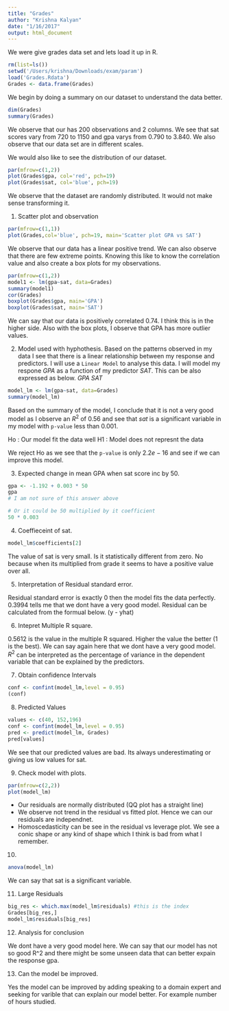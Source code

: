 ```yaml
---
title: "Grades"
author: "Krishna Kalyan"
date: "1/16/2017"
output: html_document
---
```


We were give grades data set and lets load it up in R. 

```r
rm(list=ls())
setwd('/Users/krishna/Downloads/exam/param')
load('Grades.Rdata')
Grades <- data.frame(Grades)
```

We begin by doing a summary on our dataset to understand the data better.

```r
dim(Grades)
summary(Grades)
```

We observe that our has $200$ observations and $2$ columns. We see that sat scores vary from $720$ to $1150$ and gpa varys from $0.790$ to $3.840$. We also observe that our data set are in different scales.

We would also like to see the distribution of our dataset.

```r
par(mfrow=c(1,2))
plot(Grades$gpa, col='red', pch=19)
plot(Grades$sat, col='blue', pch=19)
```

We observe that the dataset are randomly distributed. It would not make sense transforming it. 

1. Scatter plot and observation

```r
par(mfrow=c(1,1))
plot(Grades,col='blue', pch=19, main='Scatter plot GPA vs SAT')
```

We observe that our data has a linear positive trend. We can also observe that there are few extreme points. Knowing this like to know the correlation value and also create a box plots for my observations.


```r
par(mfrow=c(1,2))
model1 <- lm(gpa~sat, data=Grades)
summary(model1)
cor(Grades)
boxplot(Grades$gpa, main='GPA')
boxplot(Grades$sat, main='SAT')
```

We can say that our data is positively correlated $0.74$. I think this is in the higher side. Also with the box plots, I observe that GPA has more outlier values.

2. Model used with hyphothesis.
Based on the patterns observed in my data I see that there is a linear relationship between my response and predictors. I will use a `Linear Model` to analyse this data.
I will model my respone $GPA$ as a function of my predictor $SAT$. This can be also expressed as below.
$GPA ~ SAT$

```r
model_lm <- lm(gpa~sat, data=Grades)
summary(model_lm)
```

Based on the summary of the model, I conclude that it is not a very good model as I observe an $R^2$ of $0.56$ and see that $sat$ is a significant variable in my model with `p-value` less than $0.001$.

Ho : Our model fit the data well
H1 : Model does not represnt the data

We reject Ho as we see that the `p-value` is only $2.2e-16$ and see if we can improve this model.

3. Expected change in mean GPA when sat score inc by 50.
```r
gpa <- -1.192 + 0.003 * 50 
gpa
# I am not sure of this answer above

# Or it could be 50 multiplied by it coefficient
50 * 0.003
```

4. Coeffieceint of sat.

```r
model_lm$coefficients[2]
```

The value of sat is very small. Is it statistically different from zero. No because when its multiplied from grade it seems to have a positive value over all.

5. Interpretation of Residual standard error.

Residual standard error is exactly 0 then the model fits the data perfectly. $0.3994$ tells me that we dont have a very good model. 
Residual can be calculated from the formual below.
(y - yhat)

6. Intepret Multiple R square.

$0.5612$ is the value in the multiple R squared. Higher the value the better ($1$ is the best). We can say again here that we dont have a very good model. $R^2$ can be interpreted as the percentage of variance in the dependent variable that can be explained by the predictors.

7. Obtain confidence Intervals

```r
conf <- confint(model_lm,level = 0.95)
(conf)
```

8. Predicted Values

```r
values <- c(40, 152,196)
conf <- confint(model_lm,level = 0.95)
pred <- predict(model_lm, Grades)
pred[values]
```

We see that our predicted values are bad. Its always underestimating or giving us low values for sat.

9. Check model with plots. 
```r
par(mfrow=c(2,2))
plot(model_lm)
```

- Our residuals are normally distributed (QQ plot has a straight line)
- We observe not trend in the residual vs fitted plot. Hence we can our residuals are independnet.
- Homoscedasticity can be see in the residual vs leverage plot. We see a conic shape or any kind of shape which I think is bad from what I remember.

10. 
```r
anova(model_lm)
```
We can say that sat is a significant variable.

11. Large Residuals

```r
big_res <- which.max(model_lm$residuals) #this is the index
Grades[big_res,]
model_lm$residuals[big_res]
```

12. Analysis for conclusion

We dont have a very good model here. We can say that our model has not so good R^2 and there might be some unseen data that can better expain the response gpa.

13. Can the model be improved.

Yes the model can be improved by adding speaking to a domain expert and seeking for varible that can explain our model better. For example number of hours studied.